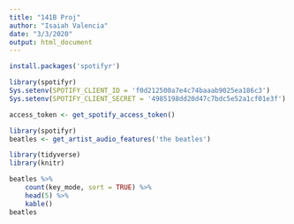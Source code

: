 ```yaml
---
title: "141B Proj"
author: "Isaiah Valencia"
date: "3/3/2020"
output: html_document
---
```


```r
install.packages('spotifyr')

```


```r
library(spotifyr)
Sys.setenv(SPOTIFY_CLIENT_ID = 'f0d212500a7e4c74baaab9025ea186c3')
Sys.setenv(SPOTIFY_CLIENT_SECRET = '4985198dd20d47c7bdc5e52a1cf01e3f')

access_token <- get_spotify_access_token()
```


```r
library(spotifyr)
beatles <- get_artist_audio_features('the beatles')

```

```r
library(tidyverse)
library(knitr)

beatles %>% 
    count(key_mode, sort = TRUE) %>% 
    head(5) %>% 
    kable()
beatles
```

